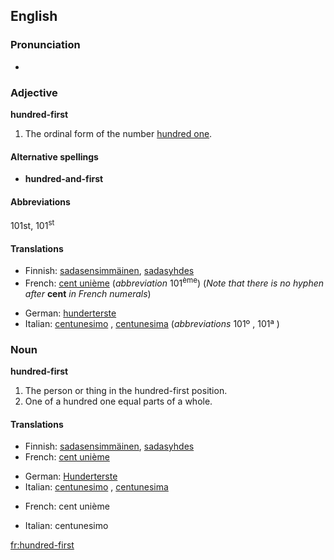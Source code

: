 ==English==

===Pronunciation===
* {{audio|en-us-hundred-first.ogg|Audio (US)}}

===Adjective===
'''hundred-first'''

# The ordinal form of the number [[hundred one]].

====Alternative spellings====
* {{British}} '''hundred-and-first'''

====Abbreviations====
101st, 101<sup>st</sup>

====Translations====
{{trans-top|ordinal number}}
* Finnish: [[sadasensimmäinen]], [[sadasyhdes]]
* French: [[cent unième]] (''abbreviation'' 101<sup>ème</sup>) (''Note that there is no hyphen after'' '''cent''' ''in French numerals'')
{{trans-mid}}
* German: [[hunderterste]] {{m|f}}
* Italian: [[centunesimo]] {{m}}, [[centunesima]] {{f}} (''abbreviations'' 101º {{m}}, 101ª {{f}})
{{trans-bottom}}

===Noun===
'''hundred-first'''

# The person or thing in the hundred-first position.
# One of a hundred one equal parts of a whole.

====Translations====
{{trans-top|the person or thing in the hundred-first position}}
* Finnish: [[sadasensimmäinen]], [[sadasyhdes]]
* French: [[cent unième]]  {{m|f}}
{{trans-mid}}
* German: [[Hunderterste]] {{m|f}}
* Italian: [[centunesimo]] {{m}}, [[centunesima]] {{f}}
{{trans-bottom}}

{{trans-top|one of a hundred one equal parts of a whole}}
* French: cent unième {{m}}
{{trans-mid}}
* Italian: centunesimo {{m}}
{{trans-bottom}}

[[fr:hundred-first]]